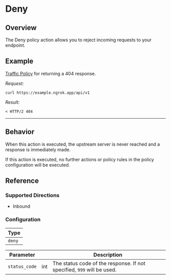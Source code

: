 
# Deny

## Overview

The Deny policy action allows you to reject incoming requests to your endpoint.

## Example

[Traffic Policy](/docs/http/traffic-policy/index.mdx) for returning a 404 response.

<ExampleHTTP />

_Request:_

```shell
curl https://example.ngrok.app/api/v1
```

_Result:_

```shell
< HTTP/2 404
```

<hr />

## Behavior

When this action is executed, the upstream server is never reached and a response is immediately made.

If this action is executed, no further actions or policy rules in the policy configuration will be executed.

## Reference

### Supported Directions

- Inbound

### Configuration

| Type   |
| ------ |
| `deny` |

| Parameter     | &nbsp; | Description                                                            |
| ------------- | ------ | ---------------------------------------------------------------------- |
| `status_code` | int    | The status code of the response. If not specified, `999` will be used. |
